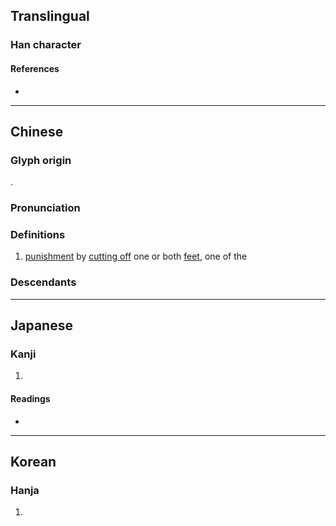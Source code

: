 {{character info}}
==Translingual==

===Han character===
{{Han char|rn=18|rad=刀|as=08|sn=10|four=12100|canj=LMSYN|ids=⿰非刂}}

====References====
* {{Han ref|kx=0141.020|dkj=02033|dj=0320.100|hdz=10344.010|uh=5255|ud=21077|bh=D0EB|bd=53483}}

----

==Chinese==
{{zh-forms|alt=䠊}}

===Glyph origin===
{{Han etym}}
{{Han compound|非|刀|alt2=刂|ls=psc|c1=p|c2=s}}.

===Pronunciation===
{{zh-pron
|m=fèi
|c=fei6
|mc=y
|oc=y
|cat=
}}

===Definitions===
{{zh-hanzi}}

# {{lb|zh|historical}} [[punishment]] by [[cut off|cutting off]] one or both [[feet]], one of the {{zh-l|五刑|{{w|Five Punishments}}}}
#: {{zh-also|刖}}

===Descendants===
{{CJKV||ひ|비}}

----

==Japanese==

===Kanji===
{{ja-kanji|grade=|rs=刀08}}

# {{rfdef|ja|sort=刀08}}

====Readings====
* {{ja-readings|on=[[ひ]] (hi)|kun=[[あしきる]] (ashikiru)}}

----

==Korean==

===Hanja===
{{ko-hanja|비}}

# {{rfdef|ko|sort=刀08}}